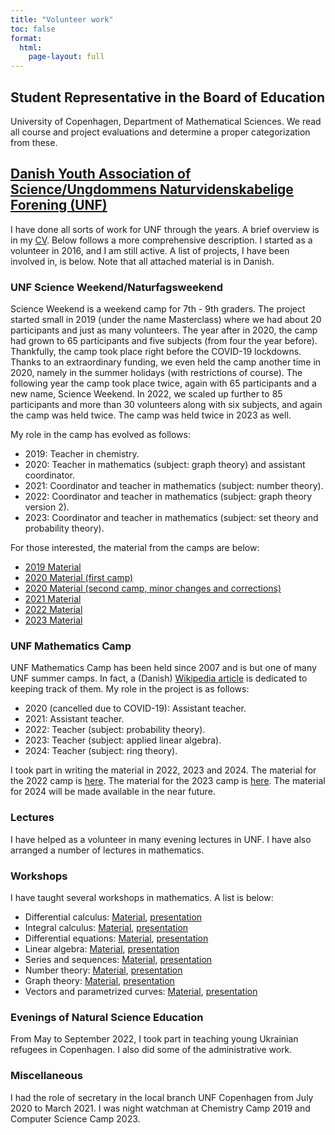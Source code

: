 ```yaml
---
title: "Volunteer work"
toc: false
format: 
  html:
    page-layout: full
---
```


## Student Representative in the Board of Education
University of Copenhagen, Department of Mathematical Sciences. We read all course and project evaluations and determine a proper categorization from these.

## [Danish Youth Association of Science/Ungdommens Naturvidenskabelige Forening (UNF)](https://unf.dk/)
I have done all sorts of work for UNF through the years. A brief overview is in my [CV](Documents/CV.pdf). Below follows a more comprehensive description. I started as a volunteer in 2016, and I am still active. A list of projects, I have been involved in, is below. Note that all attached material is in Danish.

### UNF Science Weekend/Naturfagsweekend
Science Weekend is a weekend camp for 7th - 9th graders. The project started small in 2019 (under the name Masterclass) where we had about 20 participants and just as many volunteers. The year after in 2020, the camp had grown to 65 participants and five subjects (from four the year before). Thankfully, the camp took place right before the COVID-19 lockdowns. Thanks to an extraordinary funding, we even held the camp another time in 2020, namely in the summer holidays (with restrictions of course). The following year the camp took place twice, again with 65 participants and a new name, Science Weekend. In 2022, we scaled up further to 85 participants and more than 30 volunteers along with six subjects, and again the camp was held twice. The camp was held twice in 2023 as well.

My role in the camp has evolved as follows:

* 2019: Teacher in chemistry.
* 2020: Teacher in mathematics (subject: graph theory) and assistant coordinator.
* 2021: Coordinator and teacher in mathematics (subject: number theory).
* 2022: Coordinator and teacher in mathematics (subject: graph theory version 2).
* 2023: Coordinator and teacher in mathematics (subject: set theory and probability theory).

For those interested, the material from the camps are below:

* [2019 Material](UNF/Camps/Kompendium2019.pdf)
* [2020 Material (first camp)](UNF/Camps/Kompendium2020_1.pdf)
* [2020 Material (second camp, minor changes and corrections)](UNF/Camps/Kompendium2020_2.pdf)
* [2021 Material](UNF/Camps/Kompendium2021.pdf)
* [2022 Material](UNF/Camps/Kompendium2022.pdf)
* [2023 Material](UNF/Camps/Kompendium2023.pdf)

### UNF Mathematics Camp

UNF Mathematics Camp has been held since 2007 and is but one of many UNF summer camps. In fact, a (Danish) [Wikipedia article](https://da.wikipedia.org/wiki/ScienceCamps) is dedicated to keeping track of them. My role in the project is as follows:

* 2020 (cancelled due to COVID-19): Assistant teacher.
* 2021: Assistant teacher.
* 2022: Teacher (subject: probability theory).
* 2023: Teacher (subject: applied linear algebra).
* 2024: Teacher (subject: ring theory).

I took part in writing the material in 2022, 2023 and 2024. The material for the 2022 camp is [here](UNF/Camps/MatCamp2022.pdf). The material for the 2023 camp is [here](UNF/Camps/MatCamp2023.pdf). The material for 2024 will be made available in the near future.

### Lectures

I have helped as a volunteer in many evening lectures in UNF. I have also arranged a number of lectures in mathematics.

### Workshops

I have taught several workshops in mathematics. A list is below:

* Differential calculus: [Material](UNF/Workshops/Differentialregning-intro.pdf), [presentation](UNF/Workshops/DifferentialregningBeamer.pdf)
* Integral calculus: [Material](UNF/Workshops/Integralregning-intro.pdf), [presentation](UNF/Workshops/IntegralregningBeamer.pdf)
* Differential equations: [Material](UNF/Workshops/Workshop_om_differentialligninger.pdf), [presentation](UNF/Workshops/DifferentialligningerBeamer.pdf)
* Linear algebra: [Material](UNF/Workshops/LinAlg-intro.pdf), [presentation](UNF/Workshops/LineærAlgebraBeamer.pdf)
* Series and sequences: [Material](UNF/Workshops/Workshop_om_følger_og_rækker.pdf), [presentation](UNF/Workshops/FølgerOgRækkerBeamer.pdf)
* Number theory: [Material](UNF/Workshops/Talteori-intro.pdf), [presentation](UNF/Workshops/TalteoriBeamer.pdf)
* Graph theory: [Material](UNF/Workshops/Grafteori-intro.pdf), [presentation](UNF/Workshops/GrafteoriBeamer.pdf)
* Vectors and parametrized curves:  [Material](UNF/Workshops/Vektorer_og_vektorfunktioner-intro.pdf), [presentation](UNF/Workshops/Vektorer_og_vektorfunktionerBeamer.pdf)

### Evenings of Natural Science Education

From May to September 2022, I took part in teaching young Ukrainian refugees in Copenhagen. I also did some of the administrative work.

### Miscellaneous

I had the role of secretary in the local branch UNF Copenhagen from July 2020 to March 2021. I was night watchman at Chemistry Camp 2019 and Computer Science Camp 2023.

